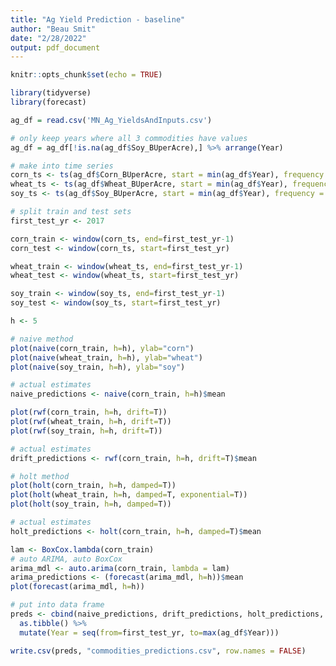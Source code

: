 ---
title: "Ag Yield Prediction - baseline"
author: "Beau Smit"
date: "2/28/2022"
output: pdf_document
---

```{r setup, include=FALSE}
knitr::opts_chunk$set(echo = TRUE)
```

```{r}
library(tidyverse)
library(forecast)
```

```{r}
ag_df = read.csv('MN_Ag_YieldsAndInputs.csv')
```

```{r}
# only keep years where all 3 commodities have values
ag_df = ag_df[!is.na(ag_df$Soy_BUperAcre),] %>% arrange(Year)

# make into time series
corn_ts <- ts(ag_df$Corn_BUperAcre, start = min(ag_df$Year), frequency = 1)
wheat_ts <- ts(ag_df$Wheat_BUperAcre, start = min(ag_df$Year), frequency = 1)
soy_ts <- ts(ag_df$Soy_BUperAcre, start = min(ag_df$Year), frequency = 1)

# split train and test sets
first_test_yr <- 2017

corn_train <- window(corn_ts, end=first_test_yr-1)
corn_test <- window(corn_ts, start=first_test_yr)

wheat_train <- window(wheat_ts, end=first_test_yr-1)
wheat_test <- window(wheat_ts, start=first_test_yr)

soy_train <- window(soy_ts, end=first_test_yr-1)
soy_test <- window(soy_ts, start=first_test_yr)
```

```{r}
h <- 5

# naive method
plot(naive(corn_train, h=h), ylab="corn")
plot(naive(wheat_train, h=h), ylab="wheat")
plot(naive(soy_train, h=h), ylab="soy")

# actual estimates
naive_predictions <- naive(corn_train, h=h)$mean
```

```{r}
plot(rwf(corn_train, h=h, drift=T))
plot(rwf(wheat_train, h=h, drift=T))
plot(rwf(soy_train, h=h, drift=T))

# actual estimates
drift_predictions <- rwf(corn_train, h=h, drift=T)$mean
```

```{r}
# holt method
plot(holt(corn_train, h=h, damped=T))
plot(holt(wheat_train, h=h, damped=T, exponential=T))
plot(holt(soy_train, h=h, damped=T))

# actual estimates
holt_predictions <- holt(corn_train, h=h, damped=T)$mean
```

```{r}
lam <- BoxCox.lambda(corn_train)
# auto ARIMA, auto BoxCox
arima_mdl <- auto.arima(corn_train, lambda = lam)
arima_predictions <- (forecast(arima_mdl, h=h))$mean
plot(forecast(arima_mdl, h=h))
```

```{r}
# put into data frame
preds <- cbind(naive_predictions, drift_predictions, holt_predictions, arima_predictions) %>% 
  as.tibble() %>%
  mutate(Year = seq(from=first_test_yr, to=max(ag_df$Year)))

write.csv(preds, "commodities_predictions.csv", row.names = FALSE)
```
